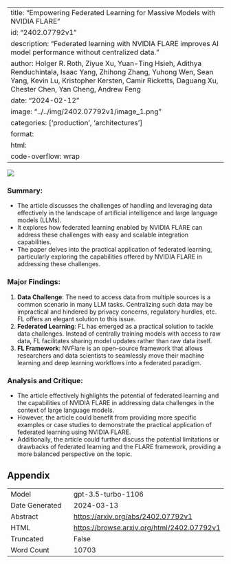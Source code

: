 
---
title: "Empowering Federated Learning for Massive Models with NVIDIA FLARE"
id: "2402.07792v1"
description: "Federated learning with NVIDIA FLARE improves AI model performance without centralized data."
author: Holger R. Roth, Ziyue Xu, Yuan-Ting Hsieh, Adithya Renduchintala, Isaac Yang, Zhihong Zhang, Yuhong Wen, Sean Yang, Kevin Lu, Kristopher Kersten, Camir Ricketts, Daguang Xu, Chester Chen, Yan Cheng, Andrew Feng
date: "2024-02-12"
image: "../../img/2402.07792v1/image_1.png"
categories: ['production', 'architectures']
format:
  html:
    code-overflow: wrap
---

![](../../img/2402.07792v1/image_1.png)

### Summary:
- The article discusses the challenges of handling and leveraging data effectively in the landscape of artificial intelligence and large language models (LLMs).
- It explores how federated learning enabled by NVIDIA FLARE can address these challenges with easy and scalable integration capabilities.
- The paper delves into the practical application of federated learning, particularly exploring the capabilities offered by NVIDIA FLARE in addressing these challenges.

### Major Findings:
1. **Data Challenge**: The need to access data from multiple sources is a common scenario in many LLM tasks. Centralizing such data may be impractical and hindered by privacy concerns, regulatory hurdles, etc. FL offers an elegant solution to this issue.
2. **Federated Learning**: FL has emerged as a practical solution to tackle data challenges. Instead of centrally training models with access to raw data, FL facilitates sharing model updates rather than raw data itself.
3. **FL Framework**: NVFlare is an open-source framework that allows researchers and data scientists to seamlessly move their machine learning and deep learning workflows into a federated paradigm.

### Analysis and Critique:
- The article effectively highlights the potential of federated learning and the capabilities of NVIDIA FLARE in addressing data challenges in the context of large language models.
- However, the article could benefit from providing more specific examples or case studies to demonstrate the practical application of federated learning using NVIDIA FLARE.
- Additionally, the article could further discuss the potential limitations or drawbacks of federated learning and the FLARE framework, providing a more balanced perspective on the topic.

## Appendix

|          |          |
|----------|----------|
| Model     | gpt-3.5-turbo-1106       |
| Date Generated     | 2024-03-13       |
| Abstract | [https://arxiv.org/abs/2402.07792v1](https://arxiv.org/abs/2402.07792v1)        |
| HTML     | [https://browse.arxiv.org/html/2402.07792v1](https://browse.arxiv.org/html/2402.07792v1)       |
| Truncated       | False       |
| Word Count       | 10703       |